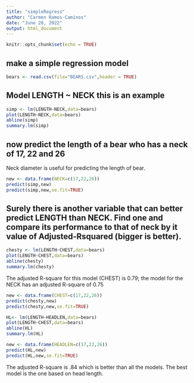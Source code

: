 ```yaml
---
title: "simpleRegress"
author: "Carmen Ramos-Caminos"
date: "June 28, 2022"
output: html_document
---
```


```r
knitr::opts_chunk$set(echo = TRUE)
```

## make a simple regression model

```r
bears <- read.csv(file="BEARS.csv",header = TRUE)
```

## Model LENGTH ~ NECK  this is an example  

```r
simp <- lm(LENGTH~NECK,data=bears)
plot(LENGTH~NECK,data=bears)
abline(simp)
summary.lm(simp)
```
  
## now predict the length of a bear who has a neck of 17, 22 and 26  

Neck diameter is useful for predicting the length of bear.


```r
new <- data.frame(NECK=c(17,22,26))
predict(simp,new)
predict(simp,new,se.fit=TRUE)
```
## Surely there is another variable that can better predict LENGTH than NECK. Find one and compare its performance to that of neck by it value of Adjusted-Rsquared (bigger is better). 

```r
chesty <- lm(LENGTH~CHEST,data=bears)
plot(LENGTH~CHEST,data=bears)
abline(chesty)
summary.lm(chesty)
```
  
The adjusted R-square for this model (CHEST) is 0.79; the model for the NECK has an adjusted R-square of 0.75

```r
new <- data.frame(CHEST=c(17,22,26))
predict(chesty,new)
predict(chesty,new,se.fit=TRUE)
```

```r
HL<- lm(LENGTH~HEADLEN,data=bears)
plot(LENGTH~CHEST,data=bears)
abline(HL)
summary.lm(HL)
```  


```r
new <- data.frame(HEADLEN=c(17,22,26))
predict(HL,new)
predict(HL,new,se.fit=TRUE)
```


The adjusted R-square is .84 which is better than all the models. The best model is the one based on head length. 